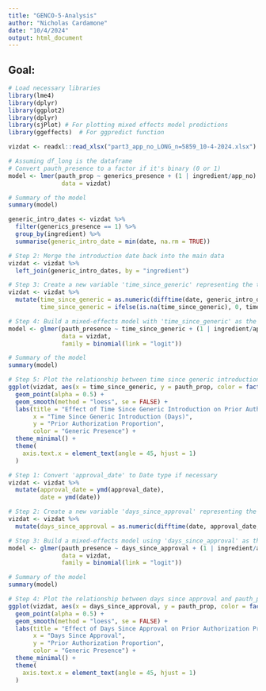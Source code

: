 ---
title: "GENCO-5-Analysis"
author: "Nicholas Cardamone"
date: "10/4/2024"
output: html_document
---

## Goal:

```{r setup, include=FALSE}
# Load necessary libraries
library(lme4)
library(dplyr)
library(ggplot2)
library(dplyr)
library(sjPlot) # For plotting mixed effects model predictions
library(ggeffects)  # For ggpredict function
```

```{r setup, include=FALSE}
vizdat <- readxl::read_xlsx("part3_app_no_LONG_n=5859_10-4-2024.xlsx")
```

```{r}
# Assuming df_long is the dataframe
# Convert pauth_presence to a factor if it's binary (0 or 1)
model <- lmer(pauth_prop ~ generics_presence + (1 | ingredient/app_no) + date,
               data = vizdat)

# Summary of the model
summary(model)
```
```{r}
generic_intro_dates <- vizdat %>%
  filter(generics_presence == 1) %>%
  group_by(ingredient) %>%
  summarise(generic_intro_date = min(date, na.rm = TRUE))

# Step 2: Merge the introduction date back into the main data
vizdat <- vizdat %>%
  left_join(generic_intro_dates, by = "ingredient")

# Step 3: Create a new variable 'time_since_generic' representing the time (in days) since the generic was introduced
vizdat <- vizdat %>%
  mutate(time_since_generic = as.numeric(difftime(date, generic_intro_date, units = "days")),
         time_since_generic = ifelse(is.na(time_since_generic), 0, time_since_generic))  # Handle cases with no generic

# Step 4: Build a mixed-effects model with 'time_since_generic' as the main predictor
model <- glmer(pauth_presence ~ time_since_generic + (1 | ingredient/app_no),
               data = vizdat,
               family = binomial(link = "logit"))

# Summary of the model
summary(model)

# Step 5: Plot the relationship between time since generic introduction and pauth_prop
ggplot(vizdat, aes(x = time_since_generic, y = pauth_prop, color = factor(generics_presence))) +
  geom_point(alpha = 0.5) +
  geom_smooth(method = "loess", se = FALSE) +
  labs(title = "Effect of Time Since Generic Introduction on Prior Authorization Proportion",
       x = "Time Since Generic Introduction (Days)",
       y = "Prior Authorization Proportion",
       color = "Generic Presence") +
  theme_minimal() +
  theme(
    axis.text.x = element_text(angle = 45, hjust = 1)
  )

```
```{r}
# Step 1: Convert 'approval_date' to Date type if necessary
vizdat <- vizdat %>%
  mutate(approval_date = ymd(approval_date),
         date = ymd(date))

# Step 2: Create a new variable 'days_since_approval' representing the time (in days) since the drug was approved
vizdat <- vizdat %>%
  mutate(days_since_approval = as.numeric(difftime(date, approval_date, units = "days")))

# Step 3: Build a mixed-effects model using 'days_since_approval' as the main predictor
model <- glmer(pauth_presence ~ days_since_approval + (1 | ingredient/app_no) + generic,
               data = vizdat,
               family = binomial(link = "logit"))

# Summary of the model
summary(model)
```
```{r}
# Step 4: Plot the relationship between days since approval and pauth_prop
ggplot(vizdat, aes(x = days_since_approval, y = pauth_prop, color = factor(generic))) +
  geom_point(alpha = 0.5) +
  geom_smooth(method = "loess", se = FALSE) +
  labs(title = "Effect of Days Since Approval on Prior Authorization Proportion",
       x = "Days Since Approval",
       y = "Prior Authorization Proportion",
       color = "Generic Presence") +
  theme_minimal() +
  theme(
    axis.text.x = element_text(angle = 45, hjust = 1)
  )

```




